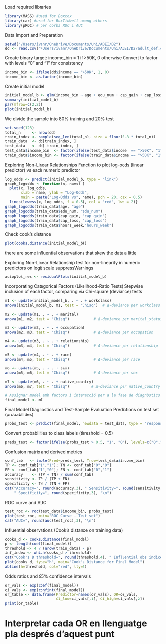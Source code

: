 Load required libraries
```r
library(MASS) #used for Boxcox
library(car) #used for BoxTidwell among others
library(pROC) # per corba ROC i AUC
```


Data Import and Preparation

```r
setwd("/Users/ivanr/OneDrive/Documents/Uni/ADEI/D2")
dd <- read.csv("/Users/ivanr/OneDrive/Documents/Uni/ADEI/D2/adult_def.csv")
```

Create binary target: income_bin = 1 if >50K, 0 otherwise
Convert to factor with levels "0" and "1" for consistency

```r
income_bin <- ifelse(dd$income == ">50K", 1, 0)
income_bin <- as.factor(income_bin)
```

Create initial model
```r
initial_model_b <- glm(income_bin ~ age + edu_num + cap_gain + cap_loss + hours_week, data = dd, family = binomial)
summary(initial_model_b)
par(mfrow=c(2,2))
plot(initial_model_b)
```


We divide the sample into 80% training and 20% test 

```r
set.seed(123)
total_n     <- nrow(dd)
train_index <- sample(seq_len(total_n), size = floor(0.8 * total_n))
train_data  <- dd[train_index, ]
test_data   <- dd[-train_index, ]
test_data$income_bin  <- factor(ifelse(test_data$income  == ">50K", "1", "0"), levels = c("0","1"))
train_data$income_bin <- factor(ifelse(train_data$income == ">50K", "1", "0"), levels = c("0","1"))
```
Exploring Non-Linear Relationships
Function to plot log-odds (linear predictor) vs each numeric predictor

```r
log_odds <- predict(initial_model_b, type = "link")
graph_logodds <- function(x, name) {
  plot(x, log_odds,
       xlab = name, ylab = "Log-Odds",
       main = paste("Log-Odds vs", name), pch = 20, cex = 0.5)
  lines(lowess(x, log_odds, f = 0.5), col = "red", lwd = 2)}
graph_logodds(train_data$age, "age")
graph_logodds(train_data$edu_num, "edu_num")
graph_logodds(train_data$cap_gain, "cap_gain")
graph_logodds(train_data$cap_loss, "cap_loss")
graph_logodds(train_data$hours_week,"hours_week")
```


Check cook's distance
```r
plot(cooks.distance(initial_model_b))
```

there are some influential observations that skew the data a little


Exploring Non-Linear Relationship
test for non-linearity in numeric predictors on logit scale
suppressWarnings
```r
autoplot_res <- residualPlots(initial_model_b)
```

Incorporating Categorical Factors (Likelihood-Ratio Tests)
Stepwise inclusion of each factor, comparing via Chi-square (deviance) tests
```r
m1 <- update(initial_model_b, . ~ . + workclass)
anova(initial_model_b, m1, test = "Chisq")  # Δ-deviance per workclass

m2 <- update(m1, . ~ . + marital)
anova(m1, m2, test = "Chisq")           # Δ-deviance per marital_status

m3 <- update(m2, . ~ . + occupation)
anova(m2, m3, test = "Chisq")           # Δ-deviance per occupation

m4 <- update(m3, . ~ . + relationship)
anova(m3, m4, test = "Chisq")           # Δ-deviance per relationship

m5 <- update(m4, . ~ . + race)
anova(m4, m5, test = "Chisq")           # Δ-deviance per race

m6 <- update(m5, . ~ . + sex)
anova(m5, m6, test = "Chisq")           # Δ-deviance per sex

m7 <- update(m6, . ~ . + native_country)
anova(m6, m7, test = "Chisq")          # Δ-deviance per native_country

# Assignar model amb factors i interacció per a la fase de diagnòstics finals
final_model <- m7
```


Final Model Diagnostics and Test-Sample Evaluation
Predictions on test set (probabilities)
```r
probs_test <- predict(final_model, newdata = test_data, type = "response")
```

Convert probabilities to class labels (threshold = 0.5)
```r
preds_test <- factor(ifelse(probs_test > 0.5, "1", "0"), levels=c("0","1"))
```

Confusion matrix and derived metrics
```r
conf_tab   <- table(Pred=preds_test, True=test_data$income_bin)
TP <- conf_tab["1","1"]; TN <- conf_tab["0","0"]
FP <- conf_tab["1","0"]; FN <- conf_tab["0","1"]
accuracy    <- (TP + TN) / sum(conf_tab)
sensitivity <- TP / (TP + FN)
specificity <- TN / (TN + FP)
cat("Accuracy=", round(accuracy,3), " Sensitivity=", round(sensitivity,3),
    " Specificity=", round(specificity,3), "\n")
```

ROC curve and AUC
```r
test_roc <- roc(test_data$income_bin, probs_test)
plot(test_roc, main="ROC Curve - Test set")
cat("AUC=", round(auc(test_roc),3), "\n")
```
Influential observations (Cook's distance on training data)
```r
cooks_d <- cooks.distance(final_model)
p <- length(coef(final_model))
threshold <- 4 / (nrow(train_data) - p)
inf_index <- which(cooks_d > threshold)
cat("Cook's D threshold=", round(threshold,4), " Influential obs indices:", inf_index, "\n")
plot(cooks_d, type="h", main="Cook's Distance for Final Model")
abline(h=threshold, col="red", lty=2)
```

Odds ratios and 95% confidence intervals
```r
or_vals <- exp(coef(final_model))
ci_vals <- exp(confint(final_model))
or_table <- data.frame(Predictor=names(or_vals), OR=or_vals,
                       CI_low=ci_vals[,1], CI_high=ci_vals[,2])
print(or_table)
```

# Interpretar cada OR en llenguatge pla després d'aquest punt

